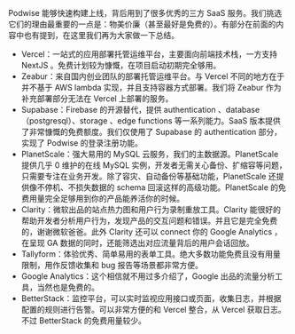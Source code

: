 Podwise 能够快速构建上线，背后用到了很多优秀的三方 SaaS 服务。我们挑选它们的理由最重要的一点是：物美价廉（甚至最好是免费的）。有部分在前面的内容中也有提到，在这里我们再为大家做一下总结。

- Vercel：一站式的应用部署托管运维平台，主要面向前端技术栈，一方支持 NextJS 。免费计划较为慷慨，在项目启动初期完全够用。
- Zeabur：来自国内创业团队的部署托管运维平台。与 Vercel 不同的地方在于并不基于 AWS lambda 实现，并且支持容器方式部署。我们将 Zeabur 作为补充部署部分无法在 Vercel 上部署的服务。
- Supabase：Firebase 的开源替代，提供 authentication 、database（postgresql）、storage 、edge functions 等一系列能力。SaaS 版本提供了非常慷慨的免费额度。我们仅使用了 Supabase 的 authentication 部分，实现了 Podwise 的登录注册功能。
- PlanetScale：强大易用的 MySQL 云服务，我们的主数据源。PlanetScale 提供几乎 0 维护的在线 MySQL 实例，开发者无需关心备份、扩缩容等问题，只需要专注在业务开发。除了容灾、自动备份等基础功能，PlanetScale 还提供像不停机、不损失数据的 schema 回滚这样的高级功能。PlanetScale 的免费用量完全足够用到你的产品能养活你的时候。
- Clarity：微软出品的站点热力图和用户行为录制重放工具。Clarity 能很好的帮助开发者分析用户行为，发现产品的交互问题和错误。并且它是完全免费的，谢谢微软爸爸。此外 Clarity 还可以 connect 你的 Google Analytics ，在呈现 GA 数据的同时，还能筛选出对应流量背后的用户会话回放。
- Tallyform：体验优秀、简单易用的表单工具。绝大多数功能免费且没有用量限制，用作反馈收集和 bug 报告等场景都非常方便。
- Google Analytics：这个相信就不用过多介绍了，Google 出品的流量分析工具，当然也是免费的。
- BetterStack：监控平台，可以实时监视应用接口或页面，收集日志，并根据配置的规则进行告警。可以非常方便的和 Vercel 整合，从 Vercel 获取日志。不过 BetterStack 的免费用量较少。
